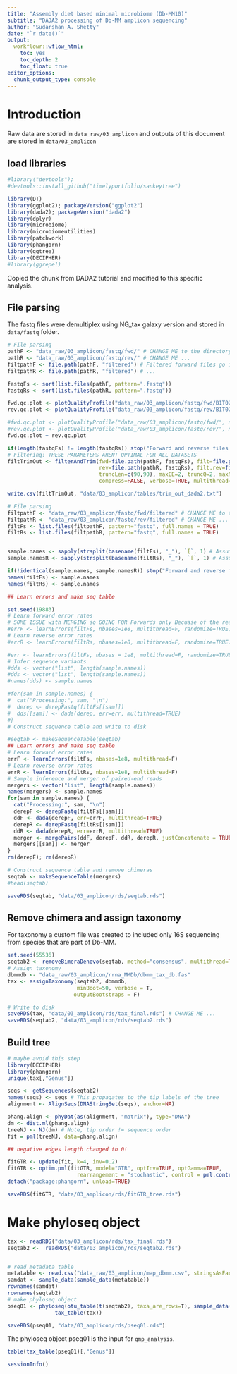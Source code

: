```yaml
---
title: "Assembly diet based minimal microbiome (Db-MM10)"
subtitle: "DADA2 processing of Db-MM amplicon sequencing"
author: "Sudarshan A. Shetty"
date: "`r date()`"
output:
  workflowr::wflow_html:
    toc: yes
    toc_depth: 2
    toc_float: true
editor_options: 
  chunk_output_type: console
---
```



# Introduction  

Raw data are stored in `data_raw/03_amplicon` and outputs of this document are stored in `data/03_amplicon`  

## load libraries  

```r
#library("devtools"); 
#devtools::install_github("timelyportfolio/sankeytree")

library(DT) 
library(ggplot2); packageVersion("ggplot2")
library(dada2); packageVersion("dada2")
library(dplyr)
library(microbiome)
library(microbiomeutilities)
library(patchwork)
library(phangorn)
library(ggtree)
library(DECIPHER)
#library(ggrepel)
```


Copied the chunk from DADA2 tutorial and modified to this specific analysis.  

## File parsing

The fastq files were demultiplex using NG_tax galaxy version and stored in `data/fastq` folder.  
```r

# File parsing
pathF <- "data_raw/03_amplicon/fastq/fwd/" # CHANGE ME to the directory containing your demultiplexed forward-read fastqs
pathR <- "data_raw/03_amplicon/fastq/rev/" # CHANGE ME ...
filtpathF <- file.path(pathF, "filtered") # Filtered forward files go into the pathF/filtered/ subdirectory
filtpathR <- file.path(pathR, "filtered") # ...

fastqFs <- sort(list.files(pathF, pattern=".fastq"))
fastqRs <- sort(list.files(pathR, pattern=".fastq"))

fwd.qc.plot <- plotQualityProfile("data_raw/03_amplicon/fastq/fwd/B1T02_f.fastq", n = 5e+05, aggregate = F)
rev.qc.plot <- plotQualityProfile("data_raw/03_amplicon/fastq/rev/B1T02_r.fastq", n = 5e+05, aggregate = F)

#fwd.qc.plot <- plotQualityProfile("data_raw/03_amplicon/fastq/fwd/", n = 5e+05, aggregate = T)
#rev.qc.plot <- plotQualityProfile("data_raw/03_amplicon/fastq/rev/", n = 5e+05, aggregate = T)
fwd.qc.plot + rev.qc.plot
```


```r
if(length(fastqFs) != length(fastqRs)) stop("Forward and reverse files do not match.")
# Filtering: THESE PARAMETERS ARENT OPTIMAL FOR ALL DATASETS
filtTrimOut <- filterAndTrim(fwd=file.path(pathF, fastqFs), filt=file.path(filtpathF, fastqFs),
                             rev=file.path(pathR, fastqRs), filt.rev=file.path(filtpathR, fastqRs),
                             truncLen=c(90,90), maxEE=2, truncQ=2, maxN=0, rm.phix=TRUE,
                             compress=FALSE, verbose=TRUE, multithread=F)

write.csv(filtTrimOut, "data/03_amplicon/tables/trim_out_dada2.txt")
```


```r
# File parsing
filtpathF <- "data_raw/03_amplicon/fastq/fwd/filtered" # CHANGE ME to the directory containing your filtered forward fastqs
filtpathR <- "data_raw/03_amplicon/fastq/rev/filtered" # CHANGE ME ...
filtFs <- list.files(filtpathF, pattern="fastq", full.names = TRUE)
filtRs <- list.files(filtpathR, pattern="fastq", full.names = TRUE)


sample.names <- sapply(strsplit(basename(filtFs), "_"), `[`, 1) # Assumes filename = samplename_XXX.fastq.gz
sample.namesR <- sapply(strsplit(basename(filtRs), "_"), `[`, 1) # Assumes filename = samplename_XXX.fastq.gz

if(!identical(sample.names, sample.namesR)) stop("Forward and reverse files do not match.")
names(filtFs) <- sample.names
names(filtRs) <- sample.names

## Learn errors and make seq table  

set.seed(19883)
# Learn forward error rates
# SOME ISSUE with MERGING so GOING FOR Forwards only Becuase of the reagion and chemmistry used for sequencing
#errF <- learnErrors(filtFs, nbases=1e8, multithread=F, randomize=TRUE)
# Learn reverse error rates
#errR <- learnErrors(filtRs, nbases=1e8, multithread=F, randomize=TRUE)

#err <- learnErrors(filtFs, nbases = 1e8, multithread=F, randomize=TRUE)
# Infer sequence variants
#dds <- vector("list", length(sample.names))
#dds <- vector("list", length(sample.names))
#names(dds) <- sample.names

#for(sam in sample.names) {
#  cat("Processing:", sam, "\n")
#  derep <- derepFastq(filtFs[[sam]])
#  dds[[sam]] <- dada(derep, err=err, multithread=TRUE)
#}
# Construct sequence table and write to disk

#seqtab <- makeSequenceTable(seqtab)
## Learn errors and make seq table  
# Learn forward error rates
errF <- learnErrors(filtFs, nbases=1e8, multithread=F)
# Learn reverse error rates
errR <- learnErrors(filtRs, nbases=1e8, multithread=F)
# Sample inference and merger of paired-end reads
mergers <- vector("list", length(sample.names))
names(mergers) <- sample.names
for(sam in sample.names) {
  cat("Processing:", sam, "\n")
  derepF <- derepFastq(filtFs[[sam]])
  ddF <- dada(derepF, err=errF, multithread=TRUE)
  derepR <- derepFastq(filtRs[[sam]])
  ddR <- dada(derepR, err=errR, multithread=TRUE)
  merger <- mergePairs(ddF, derepF, ddR, derepR, justConcatenate = TRUE)
  mergers[[sam]] <- merger
}
rm(derepF); rm(derepR)

# Construct sequence table and remove chimeras
seqtab <- makeSequenceTable(mergers)
#head(seqtab)

saveRDS(seqtab, "data/03_amplicon/rds/seqtab.rds")

```

## Remove chimera and assign taxonomy  

For taxonomy a custom file was created to included only 16S sequencing from species that are part of Db-MM.  

```r
set.seed(55536)
seqtab2 <- removeBimeraDenovo(seqtab, method="consensus", multithread=TRUE)
# Assign taxonomy
dbmmdb <- "data_raw/03_amplicon/rrna_MMDb/dbmm_tax_db.fas"
tax <- assignTaxonomy(seqtab2, dbmmdb, 
                      minBoot=50, verbose = T,
                     outputBootstraps = F)

# Write to disk
saveRDS(tax, "data/03_amplicon/rds/tax_final.rds") # CHANGE ME ...
saveRDS(seqtab2, "data/03_amplicon/rds/seqtab2.rds") 
```


## Build tree  
```r
# maybe avoid this step
library(DECIPHER)
library(phangorn)
unique(tax[,"Genus"])

seqs <- getSequences(seqtab2)
names(seqs) <- seqs # This propagates to the tip labels of the tree
alignment <- AlignSeqs(DNAStringSet(seqs), anchor=NA)

phang.align <- phyDat(as(alignment, "matrix"), type="DNA")
dm <- dist.ml(phang.align)
treeNJ <- NJ(dm) # Note, tip order != sequence order
fit = pml(treeNJ, data=phang.align)

## negative edges length changed to 0!

fitGTR <- update(fit, k=4, inv=0.2)
fitGTR <- optim.pml(fitGTR, model="GTR", optInv=TRUE, optGamma=TRUE,
                      rearrangement = "stochastic", control = pml.control(trace = 0))
detach("package:phangorn", unload=TRUE)

saveRDS(fitGTR, "data/03_amplicon/rds/fitGTR_tree.rds") 

```

# Make phyloseq object 

```r

tax <- readRDS("data/03_amplicon/rds/tax_final.rds") 
seqtab2 <-  readRDS("data/03_amplicon/rds/seqtab2.rds") 


# read metadata table
metatable <- read.csv("data_raw/03_amplicon/map_dbmm.csv", stringsAsFactors = F, row.names = 1)
samdat <- sample_data(sample_data(metatable))
rownames(samdat)
rownames(seqtab2)
# make phyloseq object
pseq01 <- phyloseq(otu_table(t(seqtab2), taxa_are_rows=T), sample_data(samdat),
               tax_table(tax))

saveRDS(pseq01, "data/03_amplicon/rds/pseq01.rds") 

```

The phyloseq object pseq01 is the input for `qmp_analysis`.  

```r
table(tax_table(pseq01)[,"Genus"])
```


```r
sessionInfo()
```


